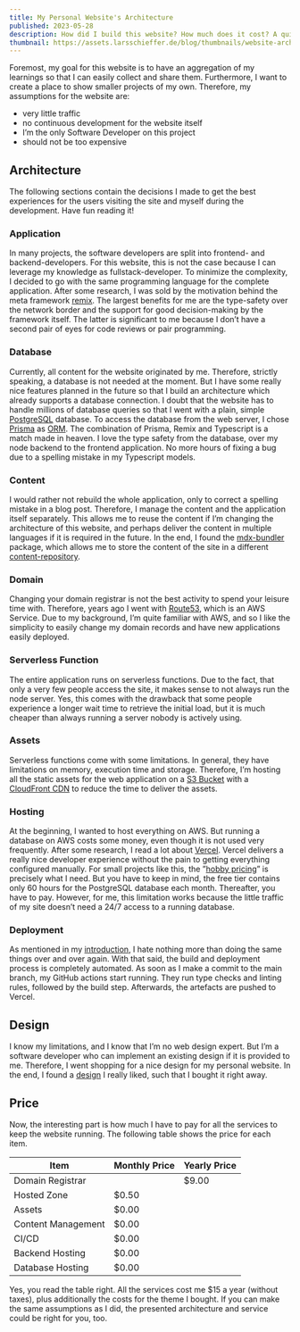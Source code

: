 ```yaml
---
title: My Personal Website's Architecture
published: 2023-05-28
description: How did I build this website? How much does it cost? A quick overview of the benefits and drawbacks of the chosen architecture.
thumbnail: https://assets.larsschieffer.de/blog/thumbnails/website-architecture.webp
---
```


Foremost, my goal for this website is to have an aggregation of my learnings so that I can easily collect and share them. Furthermore, I want to create a place to show smaller projects of my own. Therefore, my assumptions for the website are:

- very little traffic
- no continuous development for the website itself
- I’m the only Software Developer on this project
- should not be too expensive

## Architecture

The following sections contain the decisions I made to get the best experiences for the users visiting the site and myself during the development. Have fun reading it!

### Application

In many projects, the software developers are split into frontend- and backend-developers. For this website, this is not the case because I can leverage my knowledge as fullstack-developer. To minimize the complexity, I decided to go with the same programming language for the complete application. After some research, I was sold by the motivation behind the meta framework [remix](https://remix.run/). The largest benefits for me are the type-safety over the network border and the support for good decision-making by the framework itself. The latter is significant to me because I don’t have a second pair of eyes for code reviews or pair programming.

### Database

Currently, all content for the website originated by me. Therefore, strictly speaking, a database is not needed at the moment. But I have some really nice features planned in the future so that I build an architecture which already supports a database connection. I doubt that the website has to handle millions of database queries so that I went with a plain, simple [PostgreSQL](https://www.postgresql.org/) database. To access the database from the web server, I chose [Prisma](https://www.prisma.io/) as [ORM](https://www.baeldung.com/cs/object-relational-mapping). The combination of Prisma, Remix and Typescript is a match made in heaven. I love the type safety from the database, over my node backend to the frontend application. No more hours of fixing a bug due to a spelling mistake in my Typescript models.

### Content

I would rather not rebuild the whole application, only to correct a spelling mistake in a blog post. Therefore, I manage the content and the application itself separately. This allows me to reuse the content if I’m changing the architecture of this website, and perhaps deliver the content in multiple languages if it is required in the future. In the end, I found the [mdx-bundler](https://www.baeldung.com/cs/object-relational-mapping) package, which allows me to store the content of the site in a different [content-repository](https://github.com/larsschieffer/personal-website-posts).

### Domain

Changing your domain registrar is not the best activity to spend your leisure time with. Therefore, years ago I went with [Route53](https://aws.amazon.com/route53/), which is an AWS Service. Due to my background, I’m quite familiar with AWS, and so I like the simplicity to easily change my domain records and have new applications easily deployed.

### Serverless Function

The entire application runs on serverless functions. Due to the fact, that only a very few people access the site, it makes sense to not always run the node server. Yes, this comes with the drawback that some people experience a longer wait time to retrieve the initial load, but it is much cheaper than always running a server nobody is actively using.

### Assets

Serverless functions come with some limitations. In general, they have limitations on memory, execution time and storage. Therefore, I’m hosting all the static assets for the web application on a [S3 Bucket](https://aws.amazon.com/s3/) with a [CloudFront CDN](https://aws.amazon.com/cloudfront/) to reduce the time to deliver the assets.

### Hosting

At the beginning, I wanted to host everything on AWS. But running a database on AWS costs some money, even though it is not used very frequently. After some research, I read a lot about [Vercel](https://vercel.com/). Vercel delivers a really nice developer experience without the pain to getting everything configured manually. For small projects like this, the ”[hobby pricing](https://vercel.com/pricing)” is precisely what I need. But you have to keep in mind, the free tier contains only 60 hours for the PostgreSQL database each month. Thereafter, you have to pay. However, for me, this limitation works because the little traffic of my site doesn’t need a 24/7 access to a running database.

### Deployment

As mentioned in my [introduction](/blog/posts/about-me), I hate nothing more than doing the same things over and over again. With that said, the build and deployment process is completely automated. As soon as I make a commit to the main branch, my GitHub actions start running. They run type checks and linting rules, followed by the build step. Afterwards, the artefacts are pushed to Vercel.

## Design

I know my limitations, and I know that I’m no web design expert. But I’m a software developer who can implement an existing design if it is provided to me.
Therefore, I went shopping for a nice design for my personal website. In the end, I found a [design](https://themeforest.net/item/vcard-resume-cv-portfolio/26325223) I really liked, such that I bought it right away.

## Price

Now, the interesting part is how much I have to pay for all the services to keep the website running.
The following table shows the price for each item.

<table>
  <thead>
    <tr>
      <th>Item</th>
      <th>Monthly Price</th>
      <th>Yearly Price</th>
    </tr>
  </thead>
  <tbody>
    <tr>
      <td>Domain Registrar</td>
      <td></td>
      <td>$9.00</td>
    </tr>
    <tr>
      <td>Hosted Zone</td>
      <td>$0.50</td>
      <td></td>
    </tr>
    <tr>
      <td>Assets</td>
      <td>$0.00</td>
      <td></td>
    </tr>
    <tr>
      <td>Content Management</td>
      <td>$0.00</td>
      <td></td>
    </tr>
    <tr>
      <td>CI/CD</td>
      <td>$0.00</td>
      <td></td>
    </tr>
    <tr>
      <td>Backend Hosting</td>
      <td>$0.00</td>
      <td></td>
    </tr>
    <tr>
      <td>Database Hosting</td>
      <td>$0.00</td>
      <td></td>
    </tr>
  </tbody>
</table>

Yes, you read the table right. All the services cost me $15 a year (without taxes), plus additionally the costs for the theme I bought. If you can make the same assumptions as I did, the presented architecture and service could be right for you, too.
